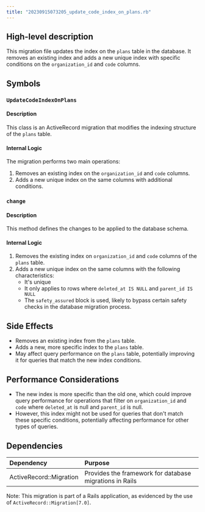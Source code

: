 ```yaml
---
title: "20230915073205_update_code_index_on_plans.rb"
---
```


## High-level description
This migration file updates the index on the `plans` table in the database. It removes an existing index and adds a new unique index with specific conditions on the `organization_id` and `code` columns.

## Symbols

### `UpdateCodeIndexOnPlans`
#### Description
This class is an ActiveRecord migration that modifies the indexing structure of the `plans` table.

#### Internal Logic
The migration performs two main operations:
1. Removes an existing index on the `organization_id` and `code` columns.
2. Adds a new unique index on the same columns with additional conditions.

### `change`
#### Description
This method defines the changes to be applied to the database schema.

#### Internal Logic
1. Removes the existing index on `organization_id` and `code` columns of the `plans` table.
2. Adds a new unique index on the same columns with the following characteristics:
   - It's unique
   - It only applies to rows where `deleted_at IS NULL` and `parent_id IS NULL`
   - The `safety_assured` block is used, likely to bypass certain safety checks in the database migration process.

## Side Effects
- Removes an existing index from the `plans` table.
- Adds a new, more specific index to the `plans` table.
- May affect query performance on the `plans` table, potentially improving it for queries that match the new index conditions.

## Performance Considerations
- The new index is more specific than the old one, which could improve query performance for operations that filter on `organization_id` and `code` where `deleted_at` is null and `parent_id` is null.
- However, this index might not be used for queries that don't match these specific conditions, potentially affecting performance for other types of queries.

## Dependencies
| Dependency | Purpose |
|:-----------|:--------|
| ActiveRecord::Migration | Provides the framework for database migrations in Rails |

Note: This migration is part of a Rails application, as evidenced by the use of `ActiveRecord::Migration[7.0]`.